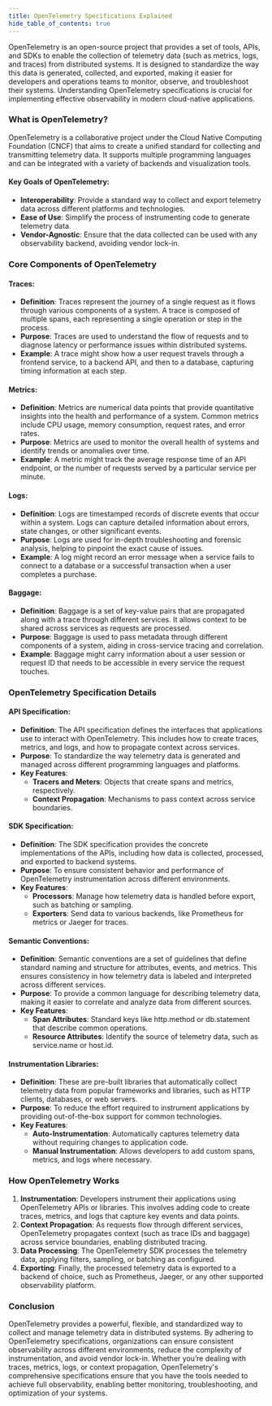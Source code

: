 ```yaml
---
title: OpenTelemetry Specifications Explained
hide_table_of_contents: true
---
```


OpenTelemetry is an open-source project that provides a set of tools, APIs, and SDKs to enable the collection of telemetry data (such as metrics, logs, and traces) from distributed systems. It is designed to standardize the way this data is generated, collected, and exported, making it easier for developers and operations teams to monitor, observe, and troubleshoot their systems. Understanding OpenTelemetry specifications is crucial for implementing effective observability in modern cloud-native applications.

### What is OpenTelemetry?

OpenTelemetry is a collaborative project under the Cloud Native Computing Foundation (CNCF) that aims to create a unified standard for collecting and transmitting telemetry data. It supports multiple programming languages and can be integrated with a variety of backends and visualization tools.

#### Key Goals of OpenTelemetry:

- **Interoperability**: Provide a standard way to collect and export telemetry data across different platforms and technologies.
- **Ease of Use**: Simplify the process of instrumenting code to generate telemetry data.
- **Vendor-Agnostic**: Ensure that the data collected can be used with any observability backend, avoiding vendor lock-in.

### Core Components of OpenTelemetry

#### Traces:

- **Definition**: Traces represent the journey of a single request as it flows through various components of a system. A trace is composed of multiple spans, each representing a single operation or step in the process.
- **Purpose**: Traces are used to understand the flow of requests and to diagnose latency or performance issues within distributed systems.
- **Example**: A trace might show how a user request travels through a frontend service, to a backend API, and then to a database, capturing timing information at each step.

#### Metrics:

- **Definition**: Metrics are numerical data points that provide quantitative insights into the health and performance of a system. Common metrics include CPU usage, memory consumption, request rates, and error rates.
- **Purpose**: Metrics are used to monitor the overall health of systems and identify trends or anomalies over time.
- **Example**: A metric might track the average response time of an API endpoint, or the number of requests served by a particular service per minute.

#### Logs:

- **Definition**: Logs are timestamped records of discrete events that occur within a system. Logs can capture detailed information about errors, state changes, or other significant events.
- **Purpose**: Logs are used for in-depth troubleshooting and forensic analysis, helping to pinpoint the exact cause of issues.
- **Example**: A log might record an error message when a service fails to connect to a database or a successful transaction when a user completes a purchase.

#### Baggage:

- **Definition**: Baggage is a set of key-value pairs that are propagated along with a trace through different services. It allows context to be shared across services as requests are processed.
- **Purpose**: Baggage is used to pass metadata through different components of a system, aiding in cross-service tracing and correlation.
- **Example**: Baggage might carry information about a user session or request ID that needs to be accessible in every service the request touches.

### OpenTelemetry Specification Details

#### API Specification:

- **Definition**: The API specification defines the interfaces that applications use to interact with OpenTelemetry. This includes how to create traces, metrics, and logs, and how to propagate context across services.
- **Purpose**: To standardize the way telemetry data is generated and managed across different programming languages and platforms.
- **Key Features**:
  - **Tracers and Meters**: Objects that create spans and metrics, respectively.
  - **Context Propagation**: Mechanisms to pass context across service boundaries.

#### SDK Specification:

- **Definition**: The SDK specification provides the concrete implementations of the APIs, including how data is collected, processed, and exported to backend systems.
- **Purpose**: To ensure consistent behavior and performance of OpenTelemetry instrumentation across different environments.
- **Key Features**:
  - **Processors**: Manage how telemetry data is handled before export, such as batching or sampling.
  - **Exporters**: Send data to various backends, like Prometheus for metrics or Jaeger for traces.

#### Semantic Conventions:

- **Definition**: Semantic conventions are a set of guidelines that define standard naming and structure for attributes, events, and metrics. This ensures consistency in how telemetry data is labeled and interpreted across different services.
- **Purpose**: To provide a common language for describing telemetry data, making it easier to correlate and analyze data from different sources.
- **Key Features**:
  - **Span Attributes**: Standard keys like http.method or db.statement that describe common operations.
  - **Resource Attributes**: Identify the source of telemetry data, such as service.name or host.id.

#### Instrumentation Libraries:

- **Definition**: These are pre-built libraries that automatically collect telemetry data from popular frameworks and libraries, such as HTTP clients, databases, or web servers.
- **Purpose**: To reduce the effort required to instrument applications by providing out-of-the-box support for common technologies.
- **Key Features**:
  - **Auto-Instrumentation**: Automatically captures telemetry data without requiring changes to application code.
  - **Manual Instrumentation**: Allows developers to add custom spans, metrics, and logs where necessary.

### How OpenTelemetry Works

1. **Instrumentation**: Developers instrument their applications using OpenTelemetry APIs or libraries. This involves adding code to create traces, metrics, and logs that capture key events and data points.
2. **Context Propagation**: As requests flow through different services, OpenTelemetry propagates context (such as trace IDs and baggage) across service boundaries, enabling distributed tracing.
3. **Data Processing**: The OpenTelemetry SDK processes the telemetry data, applying filters, sampling, or batching as configured.
4. **Exporting**: Finally, the processed telemetry data is exported to a backend of choice, such as Prometheus, Jaeger, or any other supported observability platform.

### Conclusion

OpenTelemetry provides a powerful, flexible, and standardized way to collect and manage telemetry data in distributed systems. By adhering to OpenTelemetry specifications, organizations can ensure consistent observability across different environments, reduce the complexity of instrumentation, and avoid vendor lock-in. Whether you’re dealing with traces, metrics, logs, or context propagation, OpenTelemetry's comprehensive specifications ensure that you have the tools needed to achieve full observability, enabling better monitoring, troubleshooting, and optimization of your systems.
